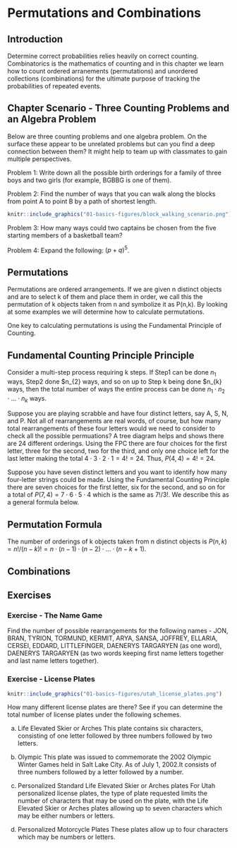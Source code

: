 # Permutations and Combinations {#permutations_and_combinations}

## Introduction {#introduction}

Determine correct probabilities relies heavily on correct counting. Combinatorics is the mathematics of counting and in this chapter we learn how to count ordered arranements (permutations) and unordered collections (combinations) for the ultimate purpose of tracking the probabilities of repeated events.

## Chapter Scenario - Three Counting Problems and an Algebra Problem {#chapter_scenario_three_counting_problems}

Below are three counting problems and one algebra problem. On the surface these appear to be unrelated problems but can you find a deep connection between them? It might help to team up with classmates to gain multiple perspectives. 

Problem 1: Write down all the possible birth orderings for a family of three boys and two girls (for example, BGBBG is one of them).

Problem 2: Find the number of ways that you can walk along the blocks from point A to point B by a path of shortest length.

```r
knitr::include_graphics("01-basics-figures/block_walking_scenario.png")
```

Problem 3: How many ways could two captains be chosen from the five starting members of a basketball team?

Problem 4: Expand the following: $(p + q)^{5}$.


## Permutations {#permutations}

Permutations are ordered arrangements. If we are given n distinct objects and are to select k of them and place them in order, we call this the permutation of k objects taken from n and symbolize it as P(n,k). By looking at some examples we will determine how to calculate permutations.

One key to calculating permutations is using the Fundamental Principle of Counting. 

## Fundamental Counting Principle Principle{#fundamental_counting_principle}
Consider a multi-step process requiring k steps. If Step1 can be done $n_{1}$ ways, Step2 done $n_{2} ways, and so on up to Step k being done $n_{k} ways, then the total number of ways the entire process can be done $n_{1} \cdot n_{2} \cdot ... \cdot n_{k}$ ways.

Suppose you are playing scrabble and have four distinct letters, say A, S, N, and P. Not all of rearrangements are real words, of course, but how many total rearrangements of these four letters would we need to consider to check all the possible permuations? A tree diagram helps and shows there are 24 different orderings. Using the FPC there are four choices for the first letter, three for the second, two for the third, and only one choice left for the last letter making the total $4 \cdot 3 \cdot 2 \cdot 1=4!=24$. Thus, $P(4,4)=4!=24$.

Suppose you have seven distinct letters and you want to identify how many four-letter strings could be made. Using the Fundamental Counting Principle there are seven choices for the first letter, six for the second, and so on for a total of $P(7,4)=7 \cdot 6 \cdot 5 \cdot 4$ which is the same as $7!/3!$. We describe this as a general formula below.

## Permutation Formula
The number of orderings of k objects taken from n distinct objects is $P(n,k)=n!/(n-k)!=n \cdot (n-1) \cdot (n-2) \cdot ... \cdot (n-k+1)$.


## Combinations {#combinations}

## Exercises {#exercises}

### Exercise - The Name Game 
Find the number of possible rearrangements for the following names - JON, BRAN, TYRION, TORMUND, KERMIT, ARYA, SANSA, JOFFREY, ELLARIA, CERSEI, EDDARD, LITTLEFINGER, DAENERYS TARGARYEN (as one word), DAENERYS TARGARYEN (as two words keeping first name letters together and last name letters together).

### Exercise - License Plates

```r
knitr::include_graphics("01-basics-figures/utah_license_plates.png")
```

How many different license plates are there? See if you can determine the total number of license plates under the following schemes. 

(a) Life Elevated Skier or Arches
This plate contains six characters, consisting of one letter followed by three numbers followed by two letters. 

(b) Olympic
This plate was issued to commemorate the 2002 Olympic Winter Games held in Salt Lake City. As of July 1, 2002.It consists of three numbers followed by a letter followed by a number.

(c) Personalized Standard Life Elevated Skier or Arches plates
For Utah personalized license plates, the type of plate requested limits the number of characters that may be used on the plate, with the Life Elevated Skier or Arches plates allowing up to seven characters which may be either numbers or letters.

(d) Personalized Motorcycle Plates
These plates allow up to four characters which may be numbers or letters.


